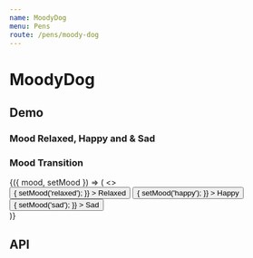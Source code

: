 ```yaml
---
name: MoodyDog
menu: Pens
route: /pens/moody-dog
---
```





# MoodyDog

## Demo

### Mood Relaxed, Happy and & Sad

<Playground>
  <Container
    style={{
      justifyContent: 'space-around',
    }}
  >
    <MoodyDog mood="relaxed" />
    <MoodyDog mood="happy" />
    <MoodyDog mood="sad" />
  </Container>
</Playground>

### Mood Transition

<Playground>
  <MoodyDogDemo>
    {({ mood, setMood }) => (
      <>
        <MoodyDog mood={mood} />
        <div
          style={{
            width: 300,
            display: 'flex',
            justifyContent: 'space-evenly',
            margin: '30px auto 0',
          }}
        >
          <Button
            onClick={() => {
              setMood('relaxed');
            }}
          >
            Relaxed
          </Button>
          <Button
            onClick={() => {
              setMood('happy');
            }}
          >
            Happy
          </Button>
          <Button
            onClick={() => {
              setMood('sad');
            }}
          >
            Sad
          </Button>
        </div>
      </>
    )}
  </MoodyDogDemo>
</Playground>

## API

<Props of={MoodyDog} />
